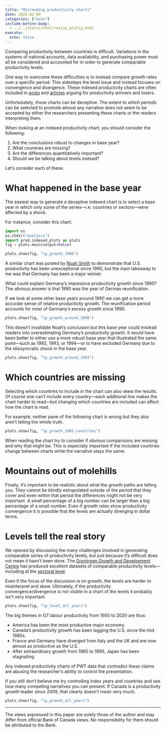 ```yaml
---
title: "Misleading productivity charts"
date: 2025-02-09
categories: ["econ"]
include-before-body:
  - ../../static/html/resize_plotly.html
execute:
  echo: false
---
```


Comparing productivity between countries is difficult. Variations in the systems of national accounts, data availability, and purchasing power must all be considered and accounted for in order to generate comparable productivity levels.

One way to overcome these difficulties is to instead compare growth rates over a specific period. This sidesteps the level issue and instead focuses on convergence and divergence. These indexed productivity charts are often included in [posts](https://www.apricitas.io/p/americas-productivity-boom) and [articles](https://www.ecb.europa.eu/press/economic-bulletin/focus/2024/html/ecb.ebbox202406_01~9c8418b554.en.html) arguing for productivity winners and losers.

Unfortunately, these charts can be deceptive. The extent to which periods can be selected to promote almost any narrative does not seem to be accepted by either the researchers presenting these charts or the readers interpreting them.

<div class=mb-0>When looking at an indexed productivity chart, you should consider the following:</div>
1. Are the conclusions robust to changes in base year?
1. What countries are missing?
1. Are the differences quantitatively important?
1. Should we be talking about levels instead?

Let's consider each of these.

# What happened in the base year

The easiest way to generate a deceptive indexed chart is to select a base year in which only some of the series---i.e. countries or sectors---were affected by a shock.

For instance, consider this chart:

```python
import os
os.chdir("analysis")
import prod.indexed_plots as plots
fig = plots.main(output=False)
```

```python
plots.show(fig, "lp_growth_1990")
```

A similar chart was posted by [Noah Smith](https://www.noahpinion.blog/p/patrick-collison-interview-at-least) to demonstrate that U.S. productivity has been unexceptional since 1990, but the main takeaway to me was that Germany has been a major winner. 

What could explain Germany's impressive productivity growth since 1990? The obvious answer is that 1990 was the year of German reunification.

If we look at some other base years around 1990 we can get a more accurate sense of relative productivity growth. The reunification period accounts for most of Germany's excess growth since 1990.

```python
plots.show(fig, "lp_growth_around_1990")
```

This doesn't invalidate Noah's conclusion but this base year could mislead readers into overestimating Germany's productivity growth. It would have been better to either use a more robust base year that illustrated the same point---such as 1992, 1993, or 1994---or to have excluded Germany due to the idiosyncratic shock in the base year.

```python
plots.show(fig, "lp_growth_around_1993")
```

# Which countries are missing

Selecting which countries to include in the chart can also skew the results. Of course one can't include every country---each additional line makes the chart harder to read---but changing which countries are included can affect how the chart is read.

For example, neither pane of the following chart is wrong but they also aren't telling the whole truth.

```python
plots.show(fig, "lp_growth_1985_countries")
```

When reading the chart try to consider if obvious comparisons are missing and why that might be. This is especially important if the included countries change between charts while the narrative stays the same.

# Mountains out of molehills

Finally, it's important to be realistic about what the growth paths are telling you. They cannot be blindly extrapolated outside of the period that they cover and even within that period the differences might not be very important. A small percentage of a big number can be larger than a big percentage of a small number. Even if growth rates show productivity convergence it is possible that the levels are actually diverging in dollar terms.

# Levels tell the real story

We opened by discussing the many challenges involved in generating comparable series of productivity levels, but just because it's difficult does not mean it hasn't been done. The [Groningen Growth and Development Centre](https://www.rug.nl/ggdc/productivity/pwt/?lang=en) has produced excellent datasets of comparable productivity levels---including at the [sectoral level](https://www.rug.nl/ggdc/productivity/pld/releases/pld-2023).

Even if the focus of the discussion is on growth, the levels are harder to misinterpret and skew. Ultimately, if the productivity convergence/divergence is not visible in a chart of the levels it probably isn't very important.

```python
plots.show(fig, "lp_level_all_years")
```

<div class=mb-0>The big themes in G7 labour productivity from 1950 to 2020 are thus:</div>
* America has been the most productive major economy.
* Canada's productivity growth has been lagging the U.S. since the mid 1980s.
* France and Germany have diverged from Italy and the UK and are now almost as productive as the U.S.
* After extraordinary growth from 1960 to 1995, Japan has been stagnating.

Any indexed productivity charts of PWT data that contradict these claims are abusing the researcher's ability to control the presentation.

If you still don't believe me try controlling index years and countries and see how many competing narratives you can present. If Canada is a productivity growth leader since 2009, that clearly doesn't mean very much. 

```python
plots.show(fig, "lp_growth_all_years")
```

---

The views expressed in this paper are solely those of the author and may differ from official Bank of Canada views. No responsibility for them should be attributed to the Bank.

